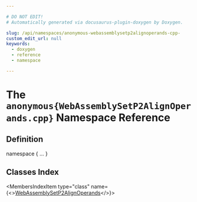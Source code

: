 ```yaml
---

# DO NOT EDIT!
# Automatically generated via docusaurus-plugin-doxygen by Doxygen.

slug: /api/namespaces/anonymous-webassemblysetp2alignoperands-cpp-
custom_edit_url: null
keywords:
  - doxygen
  - reference
  - namespace

---
```





# The `anonymous{WebAssemblySetP2AlignOperands.cpp}` Namespace Reference

<DoxygenPage pluginConfig={pluginConfig}>



## Definition

<CodeBlock>namespace &#123; ... &#125;</CodeBlock>

## Classes Index

<MembersIndex>

<MembersIndexItem
  type="class"
  name={<><a href="/docs/api/classes/anonymous-namespace-webassemblysetp2alignoperands-cpp-/webassemblysetp2alignoperands">WebAssemblySetP2AlignOperands</a></>}>
</MembersIndexItem>

</MembersIndex>


</DoxygenPage>
